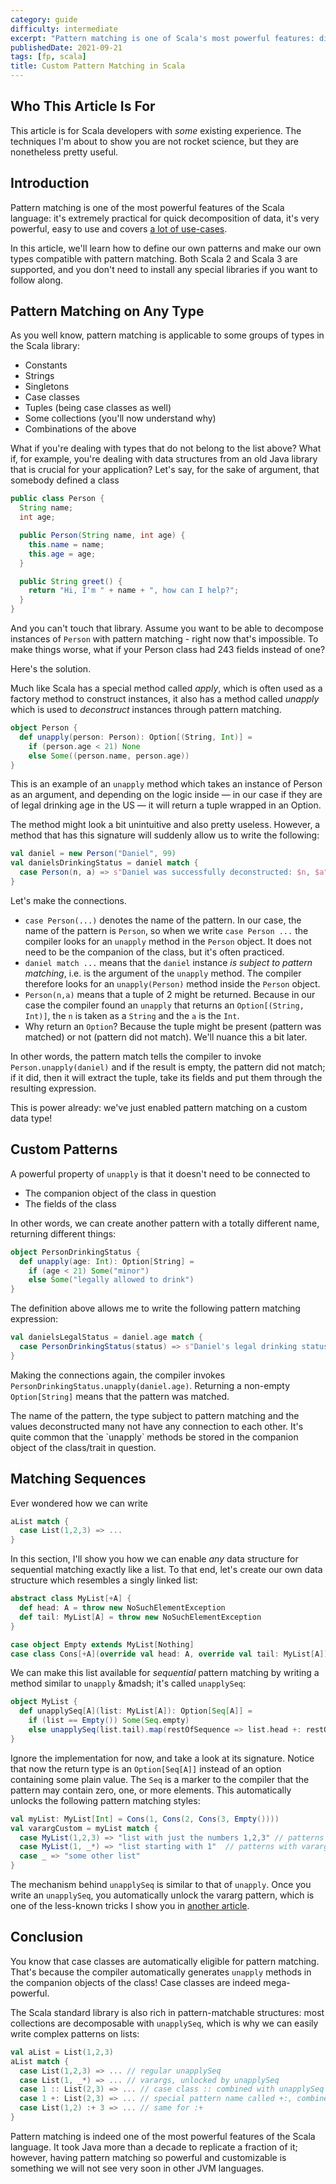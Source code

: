 ```yaml
---
category: guide
difficulty: intermediate
excerpt: "Pattern matching is one of Scala's most powerful features: discover how to customize it and create your own patterns in this article"
publishedDate: 2021-09-21
tags: [fp, scala]
title: Custom Pattern Matching in Scala
---
```



## Who This Article Is For

This article is for Scala developers with _some_ existing experience. The techniques I'm about to show you are not rocket science, but they are nonetheless pretty useful.

## Introduction

Pattern matching is one of the most powerful features of the Scala language: it's extremely practical for quick decomposition of data, it's very powerful, easy to use and covers [a lot of use-cases](/articles/8-pattern-matching-tricks-in-scala).

In this article, we'll learn how to define our own patterns and make our own types compatible with pattern matching. Both Scala 2 and Scala 3 are supported, and you don't need to install any special libraries if you want to follow along.

## Pattern Matching on Any Type

As you well know, pattern matching is applicable to some groups of types in the Scala library:

- Constants
- Strings
- Singletons
- Case classes
- Tuples (being case classes as well)
- Some collections (you'll now understand why)
- Combinations of the above

What if you're dealing with types that do not belong to the list above? What if, for example, you're dealing with data structures from an old Java library that is crucial for your application? Let's say, for the sake of argument, that somebody defined a class

```java
public class Person {
  String name;
  int age;

  public Person(String name, int age) {
    this.name = name;
    this.age = age;
  }

  public String greet() {
    return "Hi, I'm " + name + ", how can I help?";
  }
}
```

And you can't touch that library. Assume you want to be able to decompose instances of `Person` with pattern matching - right now that's impossible. To make things worse, what if your Person class had 243 fields instead of one?

Here's the solution.

Much like Scala has a special method called _apply_, which is often used as a factory method to construct instances, it also has a method called _unapply_ which is used to _deconstruct_ instances through pattern matching.

```scala
object Person {
  def unapply(person: Person): Option[(String, Int)] =
    if (person.age < 21) None
    else Some((person.name, person.age))
}
```

This is an example of an `unapply` method which takes an instance of Person as an argument, and depending on the logic inside &mdash; in our case if they are of legal drinking age in the US &mdash; it will return a tuple wrapped in an Option.

The method might look a bit unintuitive and also pretty useless. However, a method that has this signature will suddenly allow us to write the following:

```scala
val daniel = new Person("Daniel", 99)
val danielsDrinkingStatus = daniel match {
  case Person(n, a) => s"Daniel was successfully deconstructed: $n, $a"
}
```

Let's make the connections.

- `case Person(...)` denotes the name of the pattern. In our case, the name of the pattern is `Person`, so when we write `case Person ...` the compiler looks for an `unapply` method in the `Person` object. It does not need to be the companion of the class, but it's often practiced.
- `daniel match ...` means that the `daniel` instance _is subject to pattern matching_, i.e. is the argument of the `unapply` method. The compiler therefore looks for an `unapply(Person)` method inside the `Person` object.
- `Person(n,a)` means that a tuple of 2 might be returned. Because in our case the compiler found an `unapply` that returns an `Option[(String, Int)]`, the `n` is taken as a `String` and the `a` is the `Int`.
- Why return an `Option`? Because the tuple might be present (pattern was matched) or not (pattern did not match). We'll nuance this a bit later.

In other words, the pattern match tells the compiler to invoke `Person.unapply(daniel)` and if the result is empty, the pattern did not match; if it did, then it will extract the tuple, take its fields and put them through the resulting expression.

This is power already: we've just enabled pattern matching on a custom data type!

## Custom Patterns

A powerful property of `unapply` is that it doesn't need to be connected to

- The companion object of the class in question
- The fields of the class

In other words, we can create another pattern with a totally different name, returning different things:

```scala
object PersonDrinkingStatus {
  def unapply(age: Int): Option[String] =
    if (age < 21) Some("minor")
    else Some("legally allowed to drink")
}
```

The definition above allows me to write the following pattern matching expression:

```scala
val danielsLegalStatus = daniel.age match {
  case PersonDrinkingStatus(status) => s"Daniel's legal drinking status is $status"
}
```

Making the connections again, the compiler invokes `PersonDrinkingStatus.unapply(daniel.age)`. Returning a non-empty `Option[String]` means that the pattern was matched.

<NoteAdmonition>
  The name of the pattern, the type subject to pattern matching and the values
  deconstructed many not have any connection to each other. It's quite common
  that the `unapply` methods be stored in the companion object of the
  class/trait in question.
</NoteAdmonition>

## Matching Sequences

Ever wondered how we can write

```scala
aList match {
  case List(1,2,3) => ...
}
```

In this section, I'll show you how we can enable _any_ data structure for sequential matching exactly like a list. To that end, let's create our own data structure which resembles a singly linked list:

```scala
abstract class MyList[+A] {
  def head: A = throw new NoSuchElementException
  def tail: MyList[A] = throw new NoSuchElementException
}

case object Empty extends MyList[Nothing]
case class Cons[+A](override val head: A, override val tail: MyList[A]) extends MyList[A]
```

We can make this list available for _sequential_ pattern matching by writing a method similar to `unapply` &madsh; it's called `unapplySeq`:

```scala
object MyList {
  def unapplySeq[A](list: MyList[A]): Option[Seq[A]] =
    if (list == Empty()) Some(Seq.empty)
    else unapplySeq(list.tail).map(restOfSequence => list.head +: restOfSequence)
}
```

Ignore the implementation for now, and take a look at its signature. Notice that now the return type is an `Option[Seq[A]]` instead of an option containing some plain value. The `Seq` is a marker to the compiler that the pattern may contain zero, one, or more elements. This automatically unlocks the following pattern matching styles:

```scala
val myList: MyList[Int] = Cons(1, Cons(2, Cons(3, Empty())))
val varargCustom = myList match {
  case MyList(1,2,3) => "list with just the numbers 1,2,3" // patterns with a finite number of values
  case MyList(1, _*) => "list starting with 1"  // patterns with varargs
  case _ => "some other list"
}
```

The mechanism behind `unapplySeq` is similar to that of `unapply`. Once you write an `unapplySeq`, you automatically unlock the vararg pattern, which is one of the less-known tricks I show you in [another article](/articles/8-pattern-matching-tricks-in-scala).

## Conclusion

You know that case classes are automatically eligible for pattern matching. That's because the compiler automatically generates `unapply` methods in the companion objects of the class! Case classes are indeed mega-powerful.

The Scala standard library is also rich in pattern-matchable structures: most collections are decomposable with `unapplySeq`, which is why we can easily write complex patterns on lists:

```scala
val aList = List(1,2,3)
aList match {
  case List(1,2,3) => ... // regular unapplySeq
  case List(1, _*) => ... // varargs, unlocked by unapplySeq
  case 1 :: List(2,3) => ... // case class :: combined with unapplySeq of the rest of the list
  case 1 +: List(2,3) => ... // special pattern name called +:, combined with unapplySeq
  case List(1,2) :+ 3 => ... // same for :+
}
```

Pattern matching is indeed one of the most powerful features of the Scala language. It took Java more than a decade to replicate a fraction of it; however, having pattern matching so powerful and customizable is something we will not see very soon in other JVM languages.
